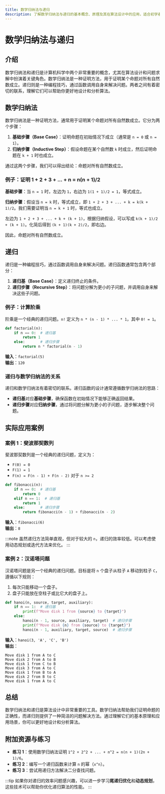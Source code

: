 ```yaml
---
title: 数学归纳法与递归
description: 了解数学归纳法与递归的基本概念、原理及其在算法设计中的应用，适合初学者学习。
---
```


# 数学归纳法与递归

## 介绍

数学归纳法和递归是计算机科学中两个非常重要的概念，尤其在算法设计和问题求解中扮演着关键角色。数学归纳法是一种证明方法，用于证明某个命题对所有自然数成立。递归则是一种编程技巧，通过函数调用自身来解决问题。两者之间有着密切的联系，理解它们可以帮助你更好地设计和分析算法。

## 数学归纳法

数学归纳法是一种证明方法，通常用于证明某个命题对所有自然数成立。它分为两个步骤：

1. **基础步骤（Base Case）**：证明命题在初始情况下成立（通常是 `n = 0` 或 `n = 1`）。
2. **归纳步骤（Inductive Step）**：假设命题在某个自然数 `k` 时成立，然后证明命题在 `k + 1` 时也成立。

通过这两个步骤，我们可以得出结论：命题对所有自然数成立。

### 例子：证明 1 + 2 + 3 + ... + n = n(n + 1)/2

**基础步骤**：当 `n = 1` 时，左边为 `1`，右边为 `1(1 + 1)/2 = 1`，等式成立。

**归纳步骤**：假设当 `n = k` 时，等式成立，即 `1 + 2 + 3 + ... + k = k(k + 1)/2`。我们需要证明当 `n = k + 1` 时，等式也成立。

左边为 `1 + 2 + 3 + ... + k + (k + 1)`，根据归纳假设，可以写成 `k(k + 1)/2 + (k + 1)`。化简后得到 `(k + 1)(k + 2)/2`，即右边。

因此，命题对所有自然数成立。

## 递归

递归是一种编程技巧，通过函数调用自身来解决问题。递归函数通常包含两个部分：

1. **递归基（Base Case）**：定义递归终止的条件。
2. **递归步骤（Recursive Step）**：将问题分解为更小的子问题，并调用自身来解决这些子问题。

### 例子：计算阶乘

阶乘是一个经典的递归问题。`n!` 定义为 `n * (n - 1) * ... * 1`，其中 `0! = 1`。

```python
def factorial(n):
    if n == 0:  # 递归基
        return 1
    else:       # 递归步骤
        return n * factorial(n - 1)
```

**输入**：`factorial(5)`  
**输出**：`120`

### 递归与数学归纳法的关系

递归和数学归纳法有着密切的联系。递归函数的设计通常遵循数学归纳法的思路：

- **递归基**对应**基础步骤**，确保函数在初始情况下能够正确返回结果。
- **递归步骤**对应**归纳步骤**，通过将问题分解为更小的子问题，逐步解决整个问题。

## 实际应用案例

### 案例 1：斐波那契数列

斐波那契数列是一个经典的递归问题，定义为：

- `F(0) = 0`
- `F(1) = 1`
- `F(n) = F(n - 1) + F(n - 2)` 对于 `n >= 2`

```python
def fibonacci(n):
    if n == 0:  # 递归基
        return 0
    elif n == 1:  # 递归基
        return 1
    else:       # 递归步骤
        return fibonacci(n - 1) + fibonacci(n - 2)
```

**输入**：`fibonacci(6)`  
**输出**：`8`

:::note
虽然递归方法简单直观，但对于较大的 `n`，递归的效率较低。可以考虑使用动态规划或迭代方法来优化。
:::

### 案例 2：汉诺塔问题

汉诺塔问题是另一个经典的递归问题。目标是将 `n` 个盘子从柱子 `A` 移动到柱子 `C`，遵循以下规则：

1. 每次只能移动一个盘子。
2. 盘子只能放在空柱子或比它大的盘子上。

```python
def hanoi(n, source, target, auxiliary):
    if n == 1:  # 递归基
        print(f"Move disk 1 from {source} to {target}")
    else:
        hanoi(n - 1, source, auxiliary, target)  # 递归步骤
        print(f"Move disk {n} from {source} to {target}")
        hanoi(n - 1, auxiliary, target, source)  # 递归步骤
```

**输入**：`hanoi(3, 'A', 'C', 'B')`  
**输出**：
```
Move disk 1 from A to C
Move disk 2 from A to B
Move disk 1 from C to B
Move disk 3 from A to C
Move disk 1 from B to A
Move disk 2 from B to C
Move disk 1 from A to C
```

## 总结

数学归纳法和递归是算法设计中非常重要的工具。数学归纳法帮助我们证明命题的正确性，而递归则提供了一种简洁的问题解决方法。通过理解它们的基本原理和应用场景，你可以更好地设计和分析算法。

## 附加资源与练习

- **练习 1**：使用数学归纳法证明 `1^2 + 2^2 + ... + n^2 = n(n + 1)(2n + 1)/6`。
- **练习 2**：编写一个递归函数来计算 `n` 的幂（`x^n`）。
- **练习 3**：尝试用递归方法解决二分查找问题。

:::tip
如果你对递归的效率问题感兴趣，可以进一步学习**尾递归优化**和**动态规划**，这些技术可以帮助你优化递归算法的性能。
:::